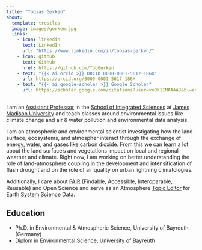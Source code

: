 ```yaml
---
title: "Tobias Gerken"
about:
  template: trestles
  image: images/gerken.jpg
  links:
    - icon: linkedin
      text: LinkedIn
      url: "https://www.linkedin.com/in/tobias-gerken/"
    - icon: github
      text: Github
      href: https://github.com/TobGerken
    - text: "{{< ai orcid >}} ORCID 0000-0001-5617-186X"
      url: https://orcid.org/0000-0001-5617-186X
    - text: "{{< ai google-scholar >}} Google Scholar"
      url: https://scholar.google.com/citations?user=vo0K1IMAAAAJ&hl=enorcid
---
```


::: {.column-page}

I am an [Assistant Professor](https://www.jmu.edu/cise/people/faculty/gerken-tobias.shtml) in the [School of Integrated Sciences](https://www.jmu.edu/cise/sis/index.shtml) at [James Madison University](https://www.jmu.edu) and teach classes around environmental issues like climate change and air & water pollution and environmental data analysis. 

I am an atmospheric and environmental scientist investigating how the land-surface, ecosystems, and atmospher interact through the exchange of energy, water, and gases like carbon dioxide. 
From this we can learn a lot about the land surface's and vegetations impact on local and regional weather and climate. Right now, I am working on better understanding the role of land-atmosphere coupling in the development and intensification of flash drought and on the role of air quality on urban lightning climatologies.  

Additionally, I care about [FAIR](https://www.go-fair.org/fair-principles/) (Findable, Accessible, Interoparable, Reusable) and Open Science and serve as an Atmosphere [Topic Editor](https://www.earth-system-science-data.net/editorial_board.html) for [Earth System Science Data](https://www.earth-system-science-data.net/). 

## Education

- Ph.D. in Environmental & Atmospheric Science, University of Bayreuth (Germany)
- Diplom in Environmental Science, University of Bayreuth

:::